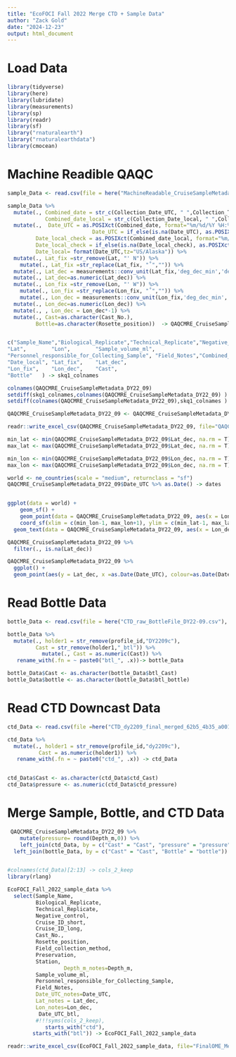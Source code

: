 ```yaml
---
title: "EcoFOCI Fall 2022 Merge CTD + Sample Data"
author: "Zack Gold"
date: "2024-12-23"
output: html_document
---
```

# Load Data

```r
library(tidyverse)
library(here)
library(lubridate)
library(measurements)
library(sp)
library(readr)
library(sf)
library("rnaturalearth")
library("rnaturalearthdata")
library(cmocean)

```

# Machine Readible QAQC

```r

sample_Data <- read.csv(file = here("MachineReadable_CruiseSampleMetadata_DY22-09.csv"), header=T,fileEncoding="UTF-8")

sample_Data %>% 
  mutate(., Combined_date = str_c(Collection_Date_UTC, " ",Collection_Time_UTC),
            Combined_date_local = str_c(Collection_Date_local, " ",Collection_Time_local))%>% 
  mutate(.,  Date_UTC = as.POSIXct(Combined_date, format="%m/%d/%Y %H:%M", tz="UTC"),
                           Date_UTC = if_else(is.na(Date_UTC), as.POSIXct(Collection_Date_local, format="%m/%d/%Y", tz="UTC"), Date_UTC ), 
         Date_local_check = as.POSIXct(Combined_date_local, format="%m/%d/%y %H:%M", tz="US/Alaska"),
         Date_local_check = if_else(is.na(Date_local_check), as.POSIXct(Combined_date_local, format="%m/%d/%Y", tz="UTC"), Date_local_check ), 
         Date_local= format(Date_UTC,tz="US/Alaska")) %>% 
  mutate(., Lat_fix =str_remove(Lat, "' N")) %>% 
    mutate(., Lat_fix =str_replace(Lat_fix, "˚","")) %>% 
  mutate(., Lat_dec = measurements::conv_unit(Lat_fix,'deg_dec_min','dec_deg')) %>% 
  mutate(., Lat_dec=as.numeric(Lat_dec)) %>% 
  mutate(., Lon_fix =str_remove(Lon, "' W")) %>% 
    mutate(., Lon_fix =str_replace(Lon_fix, "˚","")) %>%
    mutate(., Lon_dec = measurements::conv_unit(Lon_fix,'deg_dec_min','dec_deg')) %>% 
  mutate(., Lon_dec=as.numeric(Lon_dec)) %>% 
  mutate(., , Lon_dec = Lon_dec*-1) %>% 
  mutate(., Cast=as.character(Cast_No.),
         Bottle=as.character(Rosette_position))  -> QAQCMRE_CruiseSampleMetadata_DY22_09


c("Sample_Name","Biological_Replicate","Technical_Replicate","Negative_control",    "Cruise_ID_short",     "Cruise_ID_long",     "Collection_Date_UTC", "Collection_Date_local","Collection_Time_UTC","Collection_Time_local"                   ,"Field_Sample_Name",   "Cast_No.",  "Rosette_position",    "Field_collection_method"       ,"Preservation",       "Area.within.region",  "Station",    "Depth_m",   
"Lat",        "Lon",        "Sample_volume_ml",   
"Personnel_responsible_for_Collecting_Sample", "Field_Notes","Combined_date",      "Combined_date_local", "Date_UTC",   "Date_local_check",   
"Date_local", "Lat_fix",    "Lat_dec",   
"Lon_fix",    "Lon_dec",    "Cast",      
"Bottle"   ) -> skq1_colnames

colnames(QAQCMRE_CruiseSampleMetadata_DY22_09)
setdiff(skq1_colnames,colnames(QAQCMRE_CruiseSampleMetadata_DY22_09) )
setdiff(colnames(QAQCMRE_CruiseSampleMetadata_DY22_09),skq1_colnames )

QAQCMRE_CruiseSampleMetadata_DY22_09 <- QAQCMRE_CruiseSampleMetadata_DY22_09[, skq1_colnames]

readr::write_excel_csv(QAQCMRE_CruiseSampleMetadata_DY22_09, file="QAQCMRE_CruiseSampleMetadata_DY22_09.csv")

```


```r

min_lat <- min(QAQCMRE_CruiseSampleMetadata_DY22_09$Lat_dec, na.rm = T)
max_lat <- max(QAQCMRE_CruiseSampleMetadata_DY22_09$Lat_dec, na.rm = T)

min_lon <- min(QAQCMRE_CruiseSampleMetadata_DY22_09$Lon_dec, na.rm = T)
max_lon <- max(QAQCMRE_CruiseSampleMetadata_DY22_09$Lon_dec, na.rm = T)

world <- ne_countries(scale = "medium", returnclass = "sf")
QAQCMRE_CruiseSampleMetadata_DY22_09$Date_UTC %>% as.Date() -> dates


ggplot(data = world) +
    geom_sf() +
    geom_point(data = QAQCMRE_CruiseSampleMetadata_DY22_09, aes(x = Lon_dec, y = Lat_dec, colour=as.Date(Date_UTC)), size=2) +
    coord_sf(xlim = c(min_lon-1, max_lon+1), ylim = c(min_lat-1, max_lat+1), expand = FALSE) +theme_bw() +xlab("Longitude") +ylab("Latitude") +
  geom_text(data = QAQCMRE_CruiseSampleMetadata_DY22_09, aes(x = Lon_dec, y = Lat_dec, label=Station),size = 2, colour="black") + scale_color_cmocean(labels=dates, breaks=dates, name ="tempo", start = 0.1, end=0.5) +labs(colour="Date")


```

```r
QAQCMRE_CruiseSampleMetadata_DY22_09 %>% 
  filter(., is.na(Lat_dec))
```

```r
QAQCMRE_CruiseSampleMetadata_DY22_09 %>% 
  ggplot() +
  geom_point(aes(y = Lat_dec, x =as.Date(Date_UTC), colour=as.Date(Date_UTC)), size=2) + scale_color_cmocean(labels=dates, breaks=dates, name ="tempo", start = 0.1, end=0.5) +labs(colour="Date") +scale_x_date(date_labels = "%b %d %Y")

```
# Read Bottle Data


```r

bottle_Data <- read.csv(file = here("CTD_raw_BottleFile_DY22-09.csv"), header=T)

bottle_Data %>% 
  mutate(., holder1 = str_remove(profile_id,"DY2209c"),
         Cast = str_remove(holder1,"_btl")) %>% 
           mutate(., Cast = as.numeric(Cast)) %>% 
   rename_with(.fn = ~ paste0("btl_", .x))-> bottle_Data

bottle_Data$Cast <- as.character(bottle_Data$btl_Cast)
bottle_Data$bottle <- as.character(bottle_Data$btl_bottle)
```

# Read CTD Downcast Data

```r

ctd_Data <- read.csv(file =here("CTD_dy2209_final_merged_62b5_4b35_a001.csv"), header=T)

ctd_Data %>% 
  mutate(., holder1 = str_remove(profile_id,"dy2209c"),
          Cast = as.numeric(holder1)) %>% 
   rename_with(.fn = ~ paste0("ctd_", .x)) -> ctd_Data


ctd_Data$Cast <- as.character(ctd_Data$ctd_Cast)
ctd_Data$pressure <- as.numeric(ctd_Data$ctd_pressure)

```

# Merge Sample, Bottle, and CTD Data

```r
 QAQCMRE_CruiseSampleMetadata_DY22_09 %>% 
    mutate(pressure= round(Depth_m,0)) %>% 
    left_join(ctd_Data, by = c("Cast" = "Cast", "pressure" = "pressure")) %>% 
  left_join(bottle_Data, by = c("Cast" = "Cast", "Bottle" = "bottle")) %>%   mutate(., Date_UTC_btl = as.POSIXct(`btl_time..UTC.`, format="%Y-%m-%dT%H:%M:%SZ", tz="UTC") )-> EcoFOCI_Fall_2022_sample_data


#colnames(ctd_Data)[2:13] -> cols_2_keep
library(rlang)

EcoFOCI_Fall_2022_sample_data %>% 
  select(Sample_Name, 
         Biological_Replicate,
         Technical_Replicate,
         Negative_control, 
         Cruise_ID_short, 
         Cruise_ID_long,
         Cast_No.,
         Rosette_position,
         Field_collection_method,
         Preservation,
         Station,
                  Depth_m_notes=Depth_m,
         Sample_volume_ml,
         Personnel_responsible_for_Collecting_Sample,
         Field_Notes,
         Date_UTC_notes=Date_UTC,
         Lat_notes = Lat_dec,
         Lon_notes=Lon_dec,
          Date_UTC_btl,
         #!!!syms(cols_2_keep),
            starts_with("ctd"),
        starts_with("btl")) -> EcoFOCI_Fall_2022_sample_data

readr::write_excel_csv(EcoFOCI_Fall_2022_sample_data, file="FinalOME_Merge_DY22-09.csv")
```


